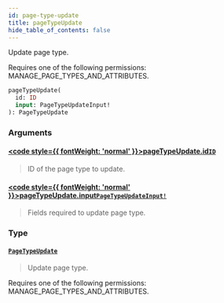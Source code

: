 ```yaml
---
id: page-type-update
title: pageTypeUpdate
hide_table_of_contents: false
---
```








Update page type. 

Requires one of the following permissions: MANAGE_PAGE_TYPES_AND_ATTRIBUTES.

```graphql
pageTypeUpdate(
  id: ID
  input: PageTypeUpdateInput!
): PageTypeUpdate
```


### Arguments

#### [<code style={{ fontWeight: 'normal' }}>pageTypeUpdate.<b>id</b></code>](#)<Bullet />[`ID`](../../../developer/api-reference/scalars/id) <Badge class="secondary" text="scalar"/>
> ID of the page type to update.
> 

#### [<code style={{ fontWeight: 'normal' }}>pageTypeUpdate.<b>input</b></code>](#)<Bullet />[`PageTypeUpdateInput!`](../../../developer/api-reference/inputs/page-type-update-input) <Badge class="secondary" text="non-null"/> <Badge class="secondary" text="input"/>
> Fields required to update page type.
> 

### Type

#### [`PageTypeUpdate`](../../../developer/api-reference/objects/page-type-update) <Badge class="secondary" text="object"/>
> Update page type. 

Requires one of the following permissions: MANAGE_PAGE_TYPES_AND_ATTRIBUTES.
> 





